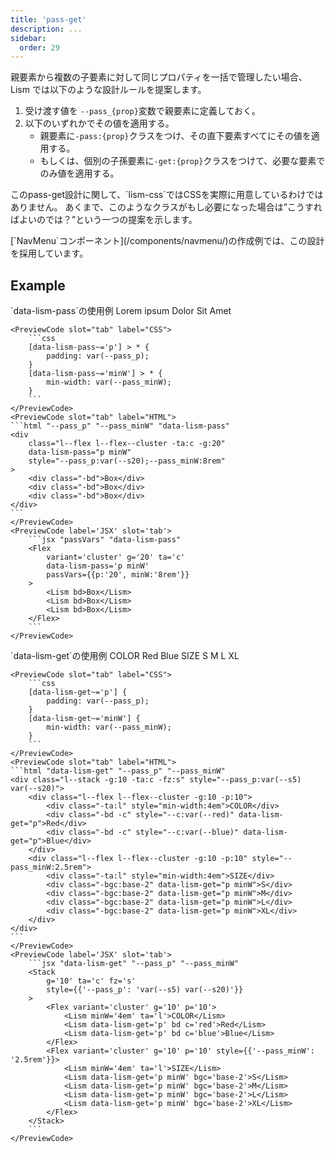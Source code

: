 ```yaml
---
title: 'pass-get'
description: ...
sidebar: 
  order: 29
---
```




親要素から複数の子要素に対して同じプロパティを一括で管理したい場合、Lism では以下のような設計ルールを提案します。

1. 受け渡す値を `--pass_{prop}`変数で親要素に定義しておく。
2. 以下のいずれかでその値を適用する。
	- 親要素に`-pass:{prop}`クラスをつけ、その直下要素すべてにその値を適用する。
	- もしくは、個別の子孫要素に`-get:{prop}`クラスをつけて、必要な要素でのみ値を適用する。


<Note title='注意' type='warning'>
このpass-get設計に関して、`lism-css`ではCSSを実際に用意しているわけではありません。  
あくまで、このようなクラスがもし必要になった場合は”こうすればよいのでは？”という一つの提案を示します。
</Note>

<p><IconBadge />[`NavMenu`コンポーネント](/components/navmenu/)の作成例では、この設計を採用しています。</p>

## Example

<Preview>
	<PreviewTitle>`data-lism-pass`の使用例</PreviewTitle>
	<PreviewArea p='30'>
		<Flex
			variant='cluster' g='20' ta='c' 
			data-lism-pass='p minW'
			passVars={{p:'20', minW:'8rem'}}
		>
			<Lism bd>Lorem ipsum</Lism>
			<Lism bd>Dolor Sit</Lism>
			<Lism bd>Amet</Lism>
		</Flex>
	</PreviewArea>

	<PreviewCode slot="tab" label="CSS">
		```css
		[data-lism-pass~='p'] > * {
			padding: var(--pass_p);
		}
		[data-lism-pass~='minW'] > * {
			min-width: var(--pass_minW);
		}
		```
	</PreviewCode>
	<PreviewCode slot="tab" label="HTML">
	```html "--pass_p" "--pass_minW" "data-lism-pass"
	<div
		class="l--flex l--flex--cluster -ta:c -g:20"
		data-lism-pass="p minW"
		style="--pass_p:var(--s20);--pass_minW:8rem"
	>
		<div class="-bd">Box</div>
		<div class="-bd">Box</div>
		<div class="-bd">Box</div>
	</div>
	```
	</PreviewCode>
	<PreviewCode label='JSX' slot='tab'>
		```jsx "passVars" "data-lism-pass"
		<Flex
			variant='cluster' g='20' ta='c'
			data-lism-pass='p minW'
			passVars={{p:'20', minW:'8rem'}}
		>
			<Lism bd>Box</Lism>
			<Lism bd>Box</Lism>
			<Lism bd>Box</Lism>
		</Flex>
		```
	</PreviewCode>
</Preview>


<Preview>
	<PreviewTitle>`data-lism-get`の使用例</PreviewTitle>
	<PreviewArea p='30'>
		<Stack
			g='10' ta='c' fz='s'
			style={{'--pass_p': 'var(--s5) var(--s20)'}}
		>
			<Flex variant='cluster' g='10' p='10'>
				<Lism minW='4em' ta='l'>COLOR</Lism>
				<Lism data-lism-get='p' bd c='red'>Red</Lism>
				<Lism data-lism-get='p' bd c='blue'>Blue</Lism>
			</Flex>
			<Flex variant='cluster' g='10' p='10' style={{'--pass_minW': '2.5rem'}}>
				<Lism minW='4em' ta='l'>SIZE</Lism>
				<Lism data-lism-get='p minW' bgc='base-2'>S</Lism>
				<Lism data-lism-get='p minW' bgc='base-2'>M</Lism>
				<Lism data-lism-get='p minW' bgc='base-2'>L</Lism>
				<Lism data-lism-get='p minW' bgc='base-2'>XL</Lism>
			</Flex>
		</Stack>
	</PreviewArea>

	<PreviewCode slot="tab" label="CSS">
		```css
		[data-lism-get~='p'] {
			padding: var(--pass_p);
		}
		[data-lism-get~='minW'] {
			min-width: var(--pass_minW);
		}
		```
	</PreviewCode>
	<PreviewCode slot="tab" label="HTML">
	```html "data-lism-get" "--pass_p" "--pass_minW"
	<div class="l--stack -g:10 -ta:c -fz:s" style="--pass_p:var(--s5) var(--s20)">
		<div class="l--flex l--flex--cluster -g:10 -p:10">
			<div class="-ta:l" style="min-width:4em">COLOR</div>
			<div class="-bd -c" style="--c:var(--red)" data-lism-get="p">Red</div>
			<div class="-bd -c" style="--c:var(--blue)" data-lism-get="p">Blue</div>
		</div>
		<div class="l--flex l--flex--cluster -g:10 -p:10" style="--pass_minW:2.5rem">
			<div class="-ta:l" style="min-width:4em">SIZE</div>
			<div class="-bgc:base-2" data-lism-get="p minW">S</div>
			<div class="-bgc:base-2" data-lism-get="p minW">M</div>
			<div class="-bgc:base-2" data-lism-get="p minW">L</div>
			<div class="-bgc:base-2" data-lism-get="p minW">XL</div>
		</div>
	</div>
	```
	</PreviewCode>
	<PreviewCode label='JSX' slot='tab'>
		```jsx "data-lism-get" "--pass_p" "--pass_minW"
		<Stack
			g='10' ta='c' fz='s'
			style={{'--pass_p': 'var(--s5) var(--s20)'}}
		>
			<Flex variant='cluster' g='10' p='10'>
				<Lism minW='4em' ta='l'>COLOR</Lism>
				<Lism data-lism-get='p' bd c='red'>Red</Lism>
				<Lism data-lism-get='p' bd c='blue'>Blue</Lism>
			</Flex>
			<Flex variant='cluster' g='10' p='10' style={{'--pass_minW': '2.5rem'}}>
				<Lism minW='4em' ta='l'>SIZE</Lism>
				<Lism data-lism-get='p minW' bgc='base-2'>S</Lism>
				<Lism data-lism-get='p minW' bgc='base-2'>M</Lism>
				<Lism data-lism-get='p minW' bgc='base-2'>L</Lism>
				<Lism data-lism-get='p minW' bgc='base-2'>XL</Lism>
			</Flex>
		</Stack>
		```
	</PreviewCode>
</Preview>

